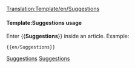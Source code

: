 [[Translation:Template/en/Suggestions]]
<noinclude>
</noinclude>
{{en/ambox| type  = content
| text  = <strong>Feature Suggestions</strong><br/>If you have suggestions for new features, post them to the [http://www.tt-forums.net/viewforum.php?f=32 forum], where developers and other players will voice their opinions on your idea.  Only post them under [[en/requested features]] if you have first started a forum thread, and definitely don't create a separate page unless it's under your user page.
}}<includeonly>{{{1|[[Category:en/Miscellaneous suggestions]]}}}</includeonly><noinclude>

====Template:Suggestions usage====
Enter <nowiki>{{</nowiki>'''Suggestions'''<nowiki>}}</nowiki> inside an article. Example:
<pre>{{en/Suggestions}}</pre>

[[Category:en/Templates|Suggestions]][[Category:en/Message boxes|Suggestions]]</noinclude>